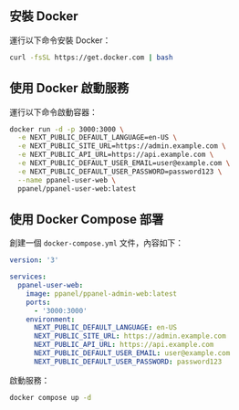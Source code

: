 ## 安裝 Docker

運行以下命令安裝 Docker：

```bash
curl -fsSL https://get.docker.com | bash
```

## 使用 Docker 啟動服務

運行以下命令啟動容器：

```bash
docker run -d -p 3000:3000 \
  -e NEXT_PUBLIC_DEFAULT_LANGUAGE=en-US \
  -e NEXT_PUBLIC_SITE_URL=https://admin.example.com \
  -e NEXT_PUBLIC_API_URL=https://api.example.com \
  -e NEXT_PUBLIC_DEFAULT_USER_EMAIL=user@example.com \
  -e NEXT_PUBLIC_DEFAULT_USER_PASSWORD=password123 \
  --name ppanel-user-web \
  ppanel/ppanel-user-web:latest
```

## 使用 Docker Compose 部署

創建一個 `docker-compose.yml` 文件，內容如下：

```yaml
version: '3'

services:
  ppanel-user-web:
    image: ppanel/ppanel-admin-web:latest
    ports:
      - '3000:3000'
    environment:
      NEXT_PUBLIC_DEFAULT_LANGUAGE: en-US
      NEXT_PUBLIC_SITE_URL: https://admin.example.com
      NEXT_PUBLIC_API_URL: https://api.example.com
      NEXT_PUBLIC_DEFAULT_USER_EMAIL: user@example.com
      NEXT_PUBLIC_DEFAULT_USER_PASSWORD: password123
```

啟動服務：

```bash
docker compose up -d
```



<Giscus />
